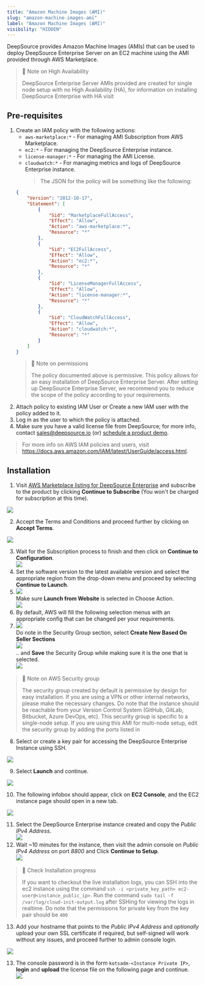 ```yaml
---
title: "Amazon Machine Images (AMI)"
slug: "amazon-machine-images-ami"
label: "Amazon Machine Images (AMI)"
visibility: "HIDDEN"
---
```

DeepSource provides Amazon Machine Images (AMIs) that can be used to deploy DeepSource Enterprise Server on an EC2 machine using the AMI provided through AWS Marketplace.

> 🚧 Note on High Availability
> 
> DeepSource Enterprise Server AMIs provided are created for single node setup with no High Availability (HA), for information on installing DeepSource Enterprise with HA visit

## Pre-requisites

1. Create an IAM policy with the following actions:
   - `aws-marketplace:*` - For managing AMI Subscription from AWS Marketplace.
   - `ec2:*` - For managing the DeepSource Enterprise instance.
   - `license-manager:*` - For managing the AMI License.
   - `cloudwatch:*` - For managing metrics and logs of DeepSource Enterprise instance.
     > The JSON for the policy will be something like the following:
   ```json
   {
       "Version": "2012-10-17",
       "Statement": [
           {
               "Sid": "MarketplaceFullAccess",
               "Effect": "Allow",
               "Action": "aws-marketplace:*",
               "Resource": "*"
           },
           {
               "Sid": "EC2FullAccess",
               "Effect": "Allow",
               "Action": "ec2:*",
               "Resource": "*"
           },
           {
               "Sid": "LicenseManagerFullAccess",
               "Effect": "Allow",
               "Action": "license-manager:*",
               "Resource": "*"
           },
           {
               "Sid": "CloudWatchFullAccess",
               "Effect": "Allow",
               "Action": "cloudwatch:*",
               "Resource": "*"
           }
       ]
   }
   ```
   > 🚧 Note on permissions
   > 
   > The policy documented above is permissive. This policy allows for an easy installation of DeepSource Enterprise Server. After setting up DeepSource Enterprise Server, we recommend you to reduce the scope of the policy according to your requirements.
2. Attach policy to existing IAM User or Create a new IAM user with the policy added to it.
3. Log in as the user to which the policy is attached.
4. Make sure you have a valid license file from DeepSource; for more info, contact [sales@deepsource.io](mailto:sales@deepsource.io) (or) [schedule a product demo](https://deepsource.com/schedule-demo).

> For more info on AWS IAM policies and users, visit https://docs.aws.amazon.com/IAM/latest/UserGuide/access.html.

## Installation

1. Visit [AWS Marketplace listing for DeepSource Enterprise](https://aws.amazon.com/marketplace/pp/prodview-ddp74jrbj2xws) and subscribe to the product by clicking **Continue to Subscribe** (You won't be charged for subscription at this time).

![](https://files.readme.io/552065c-image.png)

2. Accept the Terms and Conditions and proceed further by clicking on **Accept Terms**.

![](https://files.readme.io/abf4eaa-image.png)

3. Wait for the Subscription process to finish and then click on **Continue to Configuration**.  
   ![](https://files.readme.io/bb6d01e-image.png)
4. Set the software version to the latest available version and select the appropriate region from the drop-down menu and proceed by selecting **Continue to Launch**.
5. ![](https://files.readme.io/8cb3f34-image.png)  
   Make sure **Launch from Website** is selected in Choose Action.  
   ![](https://files.readme.io/80d965f-image.png)
6. By default, AWS will fill the following selection menus with an appropriate config that can be changed per your requirements.
7. ![](https://files.readme.io/814bcbf-image.png)  
   Do note in the Security Group section, select **Create New Based On Seller Sections**  
   ![](https://files.readme.io/398ec3d-image.png)  
   .. and **Save** the Security Group while making sure it is the one that is selected.  
   ![](https://files.readme.io/1f9891b-image.png)

> 🚧 Note on AWS Security group
> 
> The security group created by default is permissive by design for easy installation.  If you are using a VPN or other internal networks, please make the necessary changes. Do note that the instance should be reachable from your Version Control System (GitHub, GitLab, Bitbucket, Azure DevOps, etc). This security group is specific to a single-node setup. If you are using this AMI for multi-node setup, edit the security group by adding the ports listed in 

8. Select or create a key pair for accessing the DeepSource Enterprise Instance using SSH.

![](https://files.readme.io/9a5138d-image.png)

9. Select **Launch** and continue.

![](https://files.readme.io/654cfa4-image.png)

10. The following infobox should appear, click on **EC2 Console**, and the EC2 instance page should open in a new tab.

![](https://files.readme.io/fef2902-image.png)

11. Select the DeepSource Enterprise instance created and copy the _Public_ _IPv4_ _Address_.  
    ![](https://files.readme.io/e6aaf89-image.png)
12. Wait ~10 minutes for the instance, then visit the admin console on _Public_ _IPv4_ _Address_ on port _8800_  and Click **Continue to Setup**.  
    ![](https://files.readme.io/2f93b85-image.png)

> 📘 Check Installation progress
> 
> If you want to checkout the live installation logs, you can SSH into the ec2 instance using the command `ssh -i <private_key_path> ec2-user@<instance_public_ip>`. Run the command `sudo tail -f /var/log/cloud-init-output.log` after SSHing for viewing the logs in realtime. Do note that the permissions for private key from the key pair should be `400`

13. Add your hostname that points to the _Public_ _IPv4_ _Address_ and _optionally_ upload your own SSL certificate if required, but self-signed will work without any issues, and proceed further to admin console login.

![](https://files.readme.io/78188f8-image.png)

13. The console password is in the form `kotsadm-<Instance Private IP>`, **login** and **upload** the license file on the following page and continue.  
    ![](https://files.readme.io/3b8d3fe-image.png)
